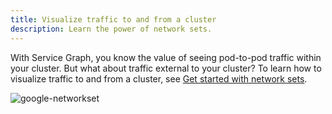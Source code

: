 ```yaml
---
title: Visualize traffic to and from a cluster
description: Learn the power of network sets.
---
```


With Service Graph, you know the value of seeing pod-to-pod traffic within your cluster. But what about traffic external to your cluster? To learn how to visualize traffic to and from a cluster, see [Get started with network sets](../security/networksets.mdx).

![google-networkset](/img/calico-enterprise/v3.14/google-networkset.png)
